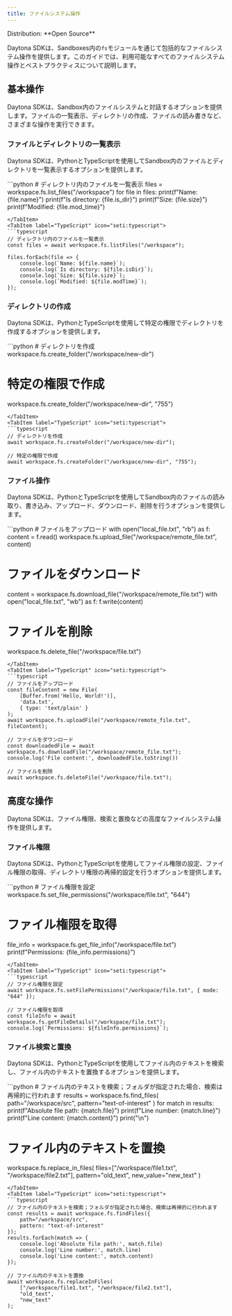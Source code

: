 ```yaml
---
title: ファイルシステム操作
---
```



<Label>
  Distribution: **Open Source**
</Label>

Daytona SDKは、Sandboxes内の`fs`モジュールを通じて包括的なファイルシステム操作を提供します。このガイドでは、利用可能なすべてのファイルシステム操作とベストプラクティスについて説明します。

## 基本操作

Daytona SDKは、Sandbox内のファイルシステムと対話するオプションを提供します。ファイルの一覧表示、ディレクトリの作成、ファイルの読み書きなど、さまざまな操作を実行できます。

### ファイルとディレクトリの一覧表示

Daytona SDKは、PythonとTypeScriptを使用してSandbox内のファイルとディレクトリを一覧表示するオプションを提供します。

<Tabs>
<TabItem label="Python" icon="seti:python">
```python
# ディレクトリ内のファイルを一覧表示
files = workspace.fs.list_files("/workspace")
for file in files:
    print(f"Name: {file.name}")
    print(f"Is directory: {file.is_dir}")
    print(f"Size: {file.size}")
    print(f"Modified: {file.mod_time}")

```
</TabItem>
<TabItem label="TypeScript" icon="seti:typescript">
```typescript
// ディレクトリ内のファイルを一覧表示
const files = await workspace.fs.listFiles("/workspace");

files.forEach(file => {
    console.log(`Name: ${file.name}`);
    console.log(`Is directory: ${file.isDir}`);
    console.log(`Size: ${file.size}`);
    console.log(`Modified: ${file.modTime}`);
});
```

</TabItem>
</Tabs>

### ディレクトリの作成

Daytona SDKは、PythonとTypeScriptを使用して特定の権限でディレクトリを作成するオプションを提供します。

<Tabs>
<TabItem label="Python" icon="seti:python">
```python
# ディレクトリを作成
workspace.fs.create_folder("/workspace/new-dir")

# 特定の権限で作成

workspace.fs.create_folder("/workspace/new-dir", "755")

```
</TabItem>
<TabItem label="TypeScript" icon="seti:typescript">
```typescript
// ディレクトリを作成
await workspace.fs.createFolder("/workspace/new-dir");

// 特定の権限で作成
await workspace.fs.createFolder("/workspace/new-dir", "755");
```

</TabItem>
</Tabs>

### ファイル操作

Daytona SDKは、PythonとTypeScriptを使用してSandbox内のファイルの読み取り、書き込み、アップロード、ダウンロード、削除を行うオプションを提供します。

<Tabs>
<TabItem label="Python" icon="seti:python">
```python
# ファイルをアップロード
with open("local_file.txt", "rb") as f:
    content = f.read()
workspace.fs.upload_file("/workspace/remote_file.txt", content)

# ファイルをダウンロード

content = workspace.fs.download_file("/workspace/remote_file.txt")
with open("local_file.txt", "wb") as f:
    f.write(content)

# ファイルを削除

workspace.fs.delete_file("/workspace/file.txt")

```
</TabItem>
<TabItem label="TypeScript" icon="seti:typescript">
```typescript
// ファイルをアップロード
const fileContent = new File(
    [Buffer.from('Hello, World!')],
    'data.txt',
    { type: 'text/plain' }
);
await workspace.fs.uploadFile("/workspace/remote_file.txt", fileContent);

// ファイルをダウンロード
const downloadedFile = await workspace.fs.downloadFile("/workspace/remote_file.txt");
console.log('File content:', downloadedFile.toString())

// ファイルを削除
await workspace.fs.deleteFile("/workspace/file.txt");
```

</TabItem>
</Tabs>

## 高度な操作

Daytona SDKは、ファイル権限、検索と置換などの高度なファイルシステム操作を提供します。

### ファイル権限

Daytona SDKは、PythonとTypeScriptを使用してファイル権限の設定、ファイル権限の取得、ディレクトリ権限の再帰的設定を行うオプションを提供します。

<Tabs>
<TabItem label="Python" icon="seti:python">
```python
# ファイル権限を設定
workspace.fs.set_file_permissions("/workspace/file.txt", "644")

# ファイル権限を取得

file_info = workspace.fs.get_file_info("/workspace/file.txt")
print(f"Permissions: {file_info.permissions}")

```
</TabItem>
<TabItem label="TypeScript" icon="seti:typescript">
```typescript
// ファイル権限を設定
await workspace.fs.setFilePermissions("/workspace/file.txt", { mode: "644" });

// ファイル権限を取得
const fileInfo = await workspace.fs.getFileDetails("/workspace/file.txt");
console.log(`Permissions: ${fileInfo.permissions}`);
```

</TabItem>
</Tabs>

### ファイル検索と置換

Daytona SDKは、PythonとTypeScriptを使用してファイル内のテキストを検索し、ファイル内のテキストを置換するオプションを提供します。

<Tabs>
<TabItem label="Python" icon="seti:python">
```python
# ファイル内のテキストを検索；フォルダが指定された場合、検索は再帰的に行われます
results = workspace.fs.find_files(
    path="/workspace/src",
    pattern="text-of-interest"
)
for match in results:
    print(f"Absolute file path: {match.file}")
    print(f"Line number: {match.line}")
    print(f"Line content: {match.content}")
    print("\n")

# ファイル内のテキストを置換

workspace.fs.replace_in_files(
    files=["/workspace/file1.txt", "/workspace/file2.txt"],
    pattern="old_text",
    new_value="new_text"
)

```
</TabItem>
<TabItem label="TypeScript" icon="seti:typescript">
```typescript
// ファイル内のテキストを検索；フォルダが指定された場合、検索は再帰的に行われます
const results = await workspace.fs.findFiles({
    path="/workspace/src",
    pattern: "text-of-interest"
});
results.forEach(match => {
    console.log('Absolute file path:', match.file)
    console.log('Line number:', match.line)
    console.log('Line content:', match.content)
});

// ファイル内のテキストを置換
await workspace.fs.replaceInFiles(
    ["/workspace/file1.txt", "/workspace/file2.txt"],
    "old_text",
    "new_text"
);
```

</TabItem>
</Tabs>

